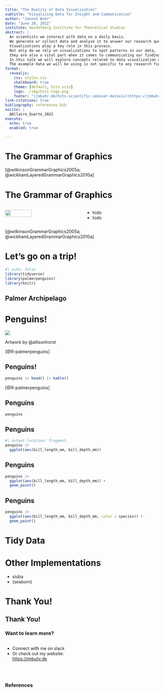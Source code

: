 ```yaml
---
title: "The Duality of Data Visualization"
subtitle: "Visualizing Data for Insight and Communication"
author: "Jannik Buhr"
date: "June 20, 2022"
institute: Heidelberg Institute for Theoretical Studies
abstract: |
  As scientists we interact with data on a daily basis.
  We generate or collect data and analyse it to answer our research questions.
  Visualizations play a key role in this process.
  Not only do we rely on visualizations to spot patterns in our data,
  they are also a vital part when it comes to communicating our findings.
  In this talk we will explore concepts related to data visualization on a theoretical and practical basis to take our data visualizations to the next level.
  The example data we will be using is not specific to any research field and even though code examples use the language R there will be something to take away for everyone, whether you research very large or very small things and whether you code in R, python or julia.
format:
  revealjs:
    css: styles.css
    chalkboard: true
    theme: [default, hits.scss]
    logo: ./img/hits-logo.png
    footer: "[jmbuhr.de/hits-scientific-seminar-datavis](https://jmbuhr.de/hits-scientific-seminar-datavis)"
link-citations: true
bibliography: references.bib
nocite: |
  @Allaire_Quarto_2022
execute:
  echo: true
  enabled: true

---
```



# The Grammar of Graphics {auto-animate=true data-id=gg}

:::footer
[@wilkinsonGrammarGraphics2005a; @wickhamLayeredGrammarGraphics2010a]
:::

# The Grammar of Graphics {auto-animate=true data-id=gg auto-animate-duration=1.2}

::: {.columns}
::: {.column width=50%}
![](./img/pexels-karolina-grabowska-4887167.jpg){width=60%}
:::
::: {.column width=50% .incremental}
- todo
- todo
:::
:::


:::footer
[@wilkinsonGrammarGraphics2005a; @wickhamLayeredGrammarGraphics2010a]
:::

# Let's go on a trip!

```r
#| echo: false
library(tidyverse)
library(palmerpenguins)
library(knitr)
```

## Palmer Archipelago {background-iframe="https://www.google.com/maps/embed?pb=!1m18!1m12!1m3!1d3572669.243839383!2d-66.65912791297224!3d-64.07273637748037!2m3!1f0!2f0!3f0!3m2!1i1024!2i768!4f13.1!3m3!1m2!1s0xbc78dd6dc38c572b%3A0xe609367aeed33087!2sPalmer%20Archipelago!5e0!3m2!1sen!2sde!4v1648136525579!5m2!1sen!2sde"}


# Penguins!

![](./img/lter_penguins.png)

::: {.aside}
Artwork by \@allisonhorst
:::

:::footer
[@R-palmerpenguins]
:::

## Penguins!

```r
penguins |> head() |> kable()
```

:::footer
[@R-palmerpenguins]
:::


## Penguins

```r
penguins
```

## Penguins

```r
#| output-location: fragment
penguins |>
  ggplot(aes(bill_length_mm, bill_depth_mm))
```

## Penguins

```r
penguins |>
  ggplot(aes(bill_length_mm, bill_depth_mm)) +
  geom_point()
```

## Penguins

```r
penguins |>
  ggplot(aes(bill_length_mm, bill_depth_mm, color = species)) +
  geom_point()
```


# Tidy Data

# Other Implementations

- siuba
- (seaborn)

# Thank You!

## Thank You!

### Want to learn more?

::: {.columns}
::: {.column width=50%}
- Connect with me on slack
- Or check out my website: <https://jmbuhr.de>
:::
::: {.column width=50%}
[]{.qrcode}
:::
:::


<script src="./www/qrcode.min.js"></script>
<script type="text/javascript">
let elem = document.getElementsByClassName("qrcode")[0]
new QRCode(elem, "https://jmbuhr.de");
</script>

<br>

### References

:::{#refs}
:::


